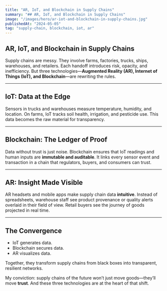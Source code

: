 ```yaml
---
title: "AR, IoT, and Blockchain in Supply Chains"
summary: "## AR, IoT, and Blockchain in Supply Chains"
image: "/images/hero/ar-iot-and-blockchain-in-supply-chains.jpg"
publishedAt: "2024-05-05"
tag: "supply-chain, blockchain, iot, ar"
---
```


## AR, IoT, and Blockchain in Supply Chains

Supply chains are messy. They involve farms, factories, trucks, ships, warehouses, and retailers. Each handoff introduces risk, opacity, and inefficiency. But three technologies—**Augmented Reality (AR), Internet of Things (IoT), and Blockchain**—are rewriting the rules.

---
## IoT: Data at the Edge

Sensors in trucks and warehouses measure temperature, humidity, and location. On farms, IoT tracks soil health, irrigation, and pesticide use. This data becomes the raw material for transparency.

---
## Blockchain: The Ledger of Proof

Data without trust is just noise. Blockchain ensures that IoT readings and human inputs are **immutable and auditable**. It links every sensor event and transaction in a chain that regulators, buyers, and consumers can trust.

---
## AR: Insight Made Visible

AR headsets and mobile apps make supply chain data **intuitive**. Instead of spreadsheets, warehouse staff see product provenance or quality alerts overlaid in their field of view. Retail buyers see the journey of goods projected in real time.

---
## The Convergence

- IoT generates data.  
- Blockchain secures data.  
- AR visualizes data.  

Together, they transform supply chains from black boxes into transparent, resilient networks.  

My conviction: supply chains of the future won’t just move goods—they’ll move **trust**. And these three technologies are at the heart of that shift.
